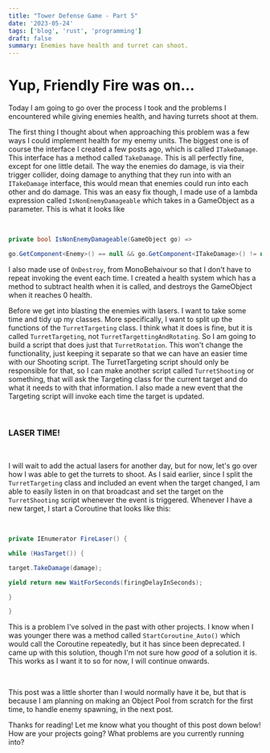 ```yaml
---
title: "Tower Defense Game - Part 5"
date: '2023-05-24'
tags: ['blog', 'rust', 'programming']
draft: false
summary: Enemies have health and turret can shoot.
---
```


# **Yup, Friendly Fire was on...**

Today I am going to go over the process I took and the problems I encountered while giving enemies health, and having turrets shoot at them.

The first thing I thought about when approaching this problem was a few ways I could implement health for my enemy units. The biggest one is of course the interface I created a few posts ago, which is called `ITakeDamage`. This interface has a method called `TakeDamage`. This is all perfectly fine, except for one little detail. The way the enemies do damage, is via their trigger collider, doing damage to anything that they run into with an `ITakeDamage` interface, this would mean that enemies could run into each other and do damage. This was an easy fix though, I made use of a lambda expression called `IsNonEnemyDamageable` which takes in a GameObject as a parameter. This is what it looks like

‍

```csharp
private bool IsNonEnemyDamageable(GameObject go) =>

go.GetComponent<Enemy>() == null && go.GetComponent<ITakeDamage>() != null;
```

I also made use of `OnDestroy`, from MonoBehaivour so that I don't have to repeat invoking the event each time. I created a health system which has a method to subtract health when it is called, and destroys the GameObject when it reaches 0 health.

Before we get into blasting the enemies with lasers. I want to take some time and tidy up my classes. More specifically, I want to split up the functions of the `TurretTargeting` class. I think what it does is fine, but it is called `TurretTargeting`, not `TurretTargettingAndRotating`. So I am going to build a script that does just that `TurretRotation`. This won't change the functionality, just keeping it separate so that we can have an easier time with our Shooting script. The TurretTargeting script should only be responsible for that, so I can make another script called `TurretShooting` or something, that will ask the Targeting class for the current target and do what it needs to with that information. I also made a new event that the Targeting script will invoke each time the target is updated.

‍

### **LASER TIME!**

‍

I will wait to add the actual lasers for another day, but for now, let's go over how I was able to get the turrets to shoot. As I said earlier, since I split the `TurretTargeting` class and included an event when the target changed, I am able to easily listen in on that broadcast and set the target on the `TurretShooting` script whenever the event is triggered. Whenever I have a new target, I start a Coroutine that looks like this:

‍

```csharp
private IEnumerator FireLaser() {

while (HasTarget()) {

target.TakeDamage(damage);

yield return new WaitForSeconds(firingDelayInSeconds);

}

}
```

This is a problem I've solved in the past with other projects. I know when I was younger there was a method called `StartCoroutine_Auto()` which would call the Coroutine repeatedly, but it has since been deprecated. I came up with this solution, though I'm not sure how *good* of a solution it is. This works as I want it to so for now, I will continue onwards.

‍

This post was a little shorter than I would normally have it be, but that is because I am planning on making an Object Pool from scratch for the first time, to handle enemy spawning, in the next post.

Thanks for reading! Let me know what you thought of this post down below! How are your projects going? What problems are you currently running into?
